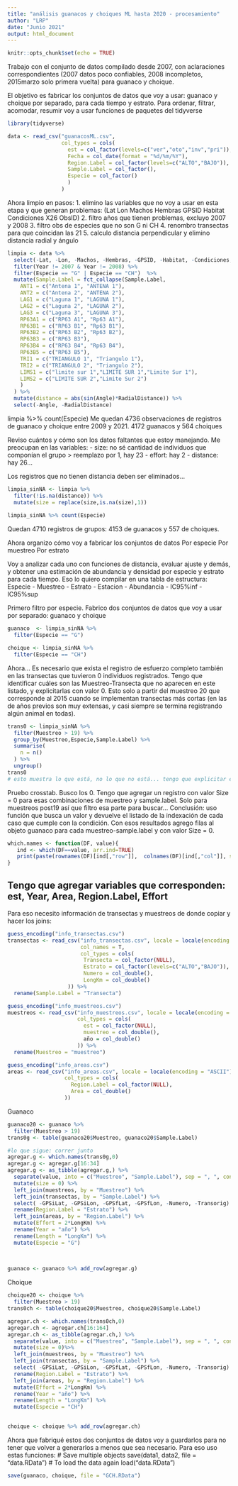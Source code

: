 ```yaml
---
title: "análisis guanacos y choiques ML hasta 2020 - procesamiento"
author: "LRP"
date: "Junio 2021"
output: html_document
---
```


```r
knitr::opts_chunk$set(echo = TRUE)
```


Trabajo con el conjunto de datos compilado desde 2007, con aclaraciones correspondientes (2007 datos poco confiables, 2008 incompletos, 2015marzo solo primera vuelta) para guanaco y choique. 

El objetivo es fabricar los conjuntos de datos que voy a usar:
guanaco y choique por separado, para cada tiempo y estrato.
Para ordenar, filtrar, acomodar, resumir voy a usar funciones de paquetes del tidyverse

```r
library(tidyverse)
```

```r
data <- read_csv("guanacosML.csv",
                 col_types = cols(
                   est = col_factor(levels=c("ver","oto","inv","pri")),
                   Fecha = col_date(format = "%d/%m/%Y"),
                   Region.Label = col_factor(levels=c("ALTO","BAJO")),
                   Sample.Label = col_factor(),
                   Especie = col_factor()
                   )
                 )
```

Ahora limpio en pasos:
1. elimino las variables que no voy a usar en esta etapa y que generan problemas:
(Lat Lon Machos Hembras GPSID Habitat Condiciones X26 ObsID)
2. filtro años que tienen problemas, excluyo 2007 y 2008 
3. filtro obs de especies que no son G ni CH
4. renombro transectas para que coincidan las 21
5. calculo distancia perpendicular y elimino distancia radial y ángulo

```r
limpia <- data %>% 
  select(-Lat, -Lon, -Machos, -Hembras, -GPSID, -Habitat, -Condiciones, -...26, -ObsID) %>% 
  filter(Year != 2007 & Year != 2008) %>%
  filter(Especie == "G" | Especie == "CH")  %>% 
  mutate(Sample.Label = fct_collapse(Sample.Label,
    ANT1 = c("Antena 1", "ANTENA 1"),
    ANT2 = c("Antena 2", "ANTENA 2"),
    LAG1 = c("Laguna 1", "LAGUNA 1"),
    LAG2 = c("Laguna 2", "LAGUNA 2"),
    LAG3 = c("Laguna 3", "LAGUNA 3"),
    RP63A1 = c("RP63 A1", "Rp63 A1"),
    RP63B1 = c("RP63 B1", "Rp63 B1"),
    RP63B2 = c("RP63 B2", "Rp63 B2"),
    RP63B3 = c("RP63 B3"),
    RP63B4 = c("RP63 B4", "Rp63 B4"),
    RP63B5 = c("RP63 B5"),
    TRI1 = c("TRIANGULO 1", "Triangulo 1"),
    TRI2 = c("TRIANGULO 2", "Triangulo 2"),
    LIMS1 = c("limite sur 1","LIMITE SUR 1","Limite Sur 1"),
    LIMS2 = c("LIMITE SUR 2","Limite Sur 2")
    )
  ) %>% 
  mutate(distance = abs(sin(Angle)*RadialDistance)) %>% 
  select(-Angle, -RadialDistance)


```

limpia %>% count(Especie)
Me quedan 4736 observaciones de registros de guanaco y choique entre 2009 y 2021.
4172 guanacos y 564 choiques

Reviso cuántos y cómo son los datos faltantes que estoy manejando. Me preocupan en las variables:
- size: no sé cantidad de individuos que componían el grupo > reemplazo por 1, hay 23
- effort: hay 2
- distance: hay 26...

Los registros que no tienen distancia deben ser eliminados...

```r
limpia_sinNA <- limpia %>% 
  filter(!is.na(distance)) %>% 
  mutate(size = replace(size,is.na(size),1))
  
limpia_sinNA %>% count(Especie)

```
Quedan 4710 registros de grupos: 4153 de guanacos y 557 de choiques.

Ahora organizo cómo voy a fabricar los conjuntos de datos
Por especie
Por muestreo
Por estrato

Voy a analizar cada uno con funciones de distancia, evaluar ajuste y demás, y obtener una estimación de abundancia y densidad por especie y estrato para cada tiempo. Eso lo quiero compilar en una tabla de estructura:
Especie - Muestreo - Estrato - Estacion - Abundancia - IC95%inf - IC95%sup

Primero filtro por especie. Fabrico dos conjuntos de datos que voy a usar por separado: guanaco y choique

```r
guanaco  <- limpia_sinNA %>% 
  filter(Especie == "G")

choique <- limpia_sinNA %>% 
  filter(Especie == "CH")
```


Ahora... Es necesario que exista el registro de esfuerzo completo también en las transectas que tuvieron 0 individuos registrados. Tengo que identificar cuáles son las Muestreo-Transecta que no aparecen en este listado, y explicitarlas con valor 0. Esto solo a partir del muestreo 20 que corresponde al 2015 cuando se implementan transectas más cortas (en las de años previos son muy extensas, y casi siempre se termina registrando algún animal en todas).

```r

trans0 <- limpia_sinNA %>% 
  filter(Muestreo > 19) %>% 
  group_by(Muestreo,Especie,Sample.Label) %>% 
  summarise(
    n = n()
  ) %>% 
  ungroup()
trans0
# esto muestra lo que está, no lo que no está... tengo que explicitar esas combinaciones...

```
Pruebo crosstab. Busco los 0. Tengo que agregar un registro con valor Size = 0 para esas combinaciones de muestreo y sample.label. Solo para muestreos post19 así que filtro esa parte para buscar... Conclusión: uso función que busca un valor y devuelve el listado de la indexación de cada caso que cumple con la condición. Con esos resultados agrego filas al objeto guanaco para cada muestreo-sample.label y con valor Size = 0.


```r
which.names <- function(DF, value){
   ind <- which(DF==value, arr.ind=TRUE)
   print(paste(rownames(DF)[ind[,"row"]],  colnames(DF)[ind[,"col"]], sep=', '))
}
```

## Tengo que agregar variables que corresponden: est, Year, Area, Region.Label, Effort
Para eso necesito información de transectas y muestreos de donde copiar y hacer los joins:

```r
guess_encoding("info_transectas.csv")
transectas <- read_csv("info_transectas.csv", locale = locale(encoding = "windows-1252"),
                       col_names = T,
                       col_types = cols(
                        Transecta = col_factor(NULL),
                        Estrato = col_factor(levels=c("ALTO","BAJO")),
                        Numero = col_double(),
                        LongKm = col_double()
                   )) %>% 
  rename(Sample.Label = "Transecta")

guess_encoding("info_muestreos.csv")
muestreos <- read_csv("info_muestreos.csv", locale = locale(encoding = "ISO-8859-1"),
                      col_types = cols(
                        est = col_factor(NULL),
                        muestreo = col_double(),
                        año = col_double()
                      )) %>% 
  rename(Muestreo = "muestreo")

guess_encoding("info_areas.csv")
areas <- read_csv("info_areas.csv", locale = locale(encoding = "ASCII"),
                  col_types = cols(
                    Region.Label = col_factor(NULL),
                    Area = col_double()
                  ))
```



Guanaco
```r
guanaco20 <- guanaco %>% 
  filter(Muestreo > 19)
trans0g <- table(guanaco20$Muestreo, guanaco20$Sample.Label)

#lo que sigue: correr junto
agregar.g <- which.names(trans0g,0)
agregar.g <- agregar.g[16:34]
agregar.g <- as_tibble(agregar.g,) %>% 
  separate(value, into = c("Muestreo", "Sample.Label"), sep = ", ", convert = T) %>% 
  mutate(size = 0) %>% 
  left_join(muestreos, by = "Muestreo") %>% 
  left_join(transectas, by = "Sample.Label") %>% 
  select( -GPSiLat, -GPSiLon, -GPSfLat, -GPSfLon, -Numero, -Transorig) %>% 
  rename(Region.Label = "Estrato") %>% 
  left_join(areas, by = "Region.Label") %>% 
  mutate(Effort = 2*LongKm) %>% 
  rename(Year = "año") %>% 
  rename(Length = "LongKm") %>%
  mutate(Especie = "G")
  
  

guanaco <- guanaco %>% add_row(agregar.g)
```

Choique
```r
choique20 <- choique %>% 
  filter(Muestreo > 19)
trans0ch <- table(choique20$Muestreo, choique20$Sample.Label)

agregar.ch <- which.names(trans0ch,0)
agregar.ch <- agregar.ch[16:164]
agregar.ch <- as_tibble(agregar.ch,) %>% 
  separate(value, into = c("Muestreo", "Sample.Label"), sep = ", ", convert = T) %>% 
  mutate(size = 0)%>% 
  left_join(muestreos, by = "Muestreo") %>% 
  left_join(transectas, by = "Sample.Label") %>% 
  select( -GPSiLat, -GPSiLon, -GPSfLat, -GPSfLon, -Numero, -Transorig) %>% 
  rename(Region.Label = "Estrato") %>% 
  left_join(areas, by = "Region.Label") %>% 
  mutate(Effort = 2*LongKm) %>% 
  rename(Year = "año") %>%
  rename(Length = "LongKm") %>% 
  mutate(Especie = "CH")
  

choique <- choique %>% add_row(agregar.ch)

```

Ahora que fabriqué estos dos conjuntos de datos voy a guardarlos para no tener que volver a generarlos a menos que sea necesario. Para eso uso estas funciones:
# Save multiple objects
save(data1, data2, file = "data.RData")
# To load the data again
load("data.RData")

```r
save(guanaco, choique, file = "GCH.RData")
```

